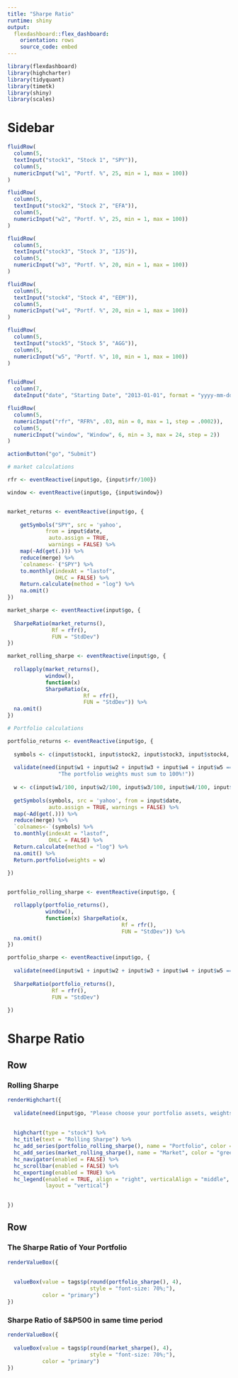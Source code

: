 ```yaml
---
title: "Sharpe Ratio"
runtime: shiny
output:
  flexdashboard::flex_dashboard:
    orientation: rows
    source_code: embed
---
```


```r
library(flexdashboard)
library(highcharter)
library(tidyquant)
library(timetk)
library(shiny)
library(scales)
```

Sidebar {.sidebar}
=====================================
  
```r

fluidRow(
  column(5,
  textInput("stock1", "Stock 1", "SPY")),
  column(5,
  numericInput("w1", "Portf. %", 25, min = 1, max = 100))
)  

fluidRow(
  column(5,
  textInput("stock2", "Stock 2", "EFA")),
  column(5,
  numericInput("w2", "Portf. %", 25, min = 1, max = 100))
)

fluidRow(
  column(5,
  textInput("stock3", "Stock 3", "IJS")),
  column(5,
  numericInput("w3", "Portf. %", 20, min = 1, max = 100))
)

fluidRow(
  column(5,
  textInput("stock4", "Stock 4", "EEM")),
  column(5,
  numericInput("w4", "Portf. %", 20, min = 1, max = 100))
)

fluidRow(
  column(5,
  textInput("stock5", "Stock 5", "AGG")),
  column(5,
  numericInput("w5", "Portf. %", 10, min = 1, max = 100))
)


fluidRow(
  column(7,
  dateInput("date", "Starting Date", "2013-01-01", format = "yyyy-mm-dd")))

fluidRow(
  column(5,
  numericInput("rfr", "RFR%", .03, min = 0, max = 1, step = .0002)),
  column(5,
  numericInput("window", "Window", 6, min = 3, max = 24, step = 2))
)

actionButton("go", "Submit")
```

```r
# market calculations

rfr <- eventReactive(input$go, {input$rfr/100})

window <- eventReactive(input$go, {input$window}) 


market_returns <- eventReactive(input$go, {
  
    getSymbols("SPY", src = 'yahoo', 
            from = input$date, 
             auto.assign = TRUE, 
             warnings = FALSE) %>% 
    map(~Ad(get(.))) %>% 
    reduce(merge) %>%
    `colnames<-`("SPY") %>% 
    to.monthly(indexAt = "lastof", 
               OHLC = FALSE) %>% 
    Return.calculate(method = "log") %>% 
    na.omit()  
})

market_sharpe <- eventReactive(input$go, {
  
  SharpeRatio(market_returns(),
              Rf = rfr(), 
              FUN = "StdDev")
})

market_rolling_sharpe <- eventReactive(input$go, {
  
  rollapply(market_returns(), 
            window(), 
            function(x) 
            SharpeRatio(x, 
                        Rf = rfr(), 
                        FUN = "StdDev")) %>% 
  na.omit()
})
```

```r
# Portfolio calculations

portfolio_returns <- eventReactive(input$go, {
  
  symbols <- c(input$stock1, input$stock2, input$stock3, input$stock4, input$stock5)
  
  validate(need(input$w1 + input$w2 + input$w3 + input$w4 + input$w5 == 100, 
                "The portfolio weights must sum to 100%!"))
  
  w <- c(input$w1/100, input$w2/100, input$w3/100, input$w4/100, input$w5/100)
  
  getSymbols(symbols, src = 'yahoo', from = input$date, 
             auto.assign = TRUE, warnings = FALSE) %>% 
  map(~Ad(get(.))) %>% 
  reduce(merge) %>%
  `colnames<-`(symbols) %>% 
  to.monthly(indexAt = "lastof", 
             OHLC = FALSE) %>% 
  Return.calculate(method = "log") %>% 
  na.omit() %>% 
  Return.portfolio(weights = w)
  
})


portfolio_rolling_sharpe <- eventReactive(input$go, {

  rollapply(portfolio_returns(),
            window(),
            function(x) SharpeRatio(x, 
                                    Rf = rfr(), 
                                    FUN = "StdDev")) %>% 
  na.omit()
})

portfolio_sharpe <- eventReactive(input$go, {
  
  validate(need(input$w1 + input$w2 + input$w3 + input$w4 + input$w5 == 100, "------"))
  
  SharpeRatio(portfolio_returns(),
              Rf = rfr(), 
              FUN = "StdDev")
  
})
```

Sharpe Ratio
=====================================  

Row {data-height=800}
-----------------------------------------------------------------------

### Rolling Sharpe

```r
renderHighchart({
  
  validate(need(input$go, "Please choose your portfolio assets, weights, rfr, rolling window and start date and click submit."))
  
  
  highchart(type = "stock") %>%
  hc_title(text = "Rolling Sharpe") %>%
  hc_add_series(portfolio_rolling_sharpe(), name = "Portfolio", color = "cornflowerblue") %>%
  hc_add_series(market_rolling_sharpe(), name = "Market", color = "green") %>%
  hc_navigator(enabled = FALSE) %>% 
  hc_scrollbar(enabled = FALSE) %>% 
  hc_exporting(enabled = TRUE) %>% 
  hc_legend(enabled = TRUE, align = "right", verticalAlign = "middle",
            layout = "vertical")

  
})
```


Row {data-height=200}
-----------------------------------------------------------------------

### The Sharpe Ratio of Your Portfolio

```r
renderValueBox({
  
  
  valueBox(value = tags$p(round(portfolio_sharpe(), 4), 
                          style = "font-size: 70%;"), 
           color = "primary")
})

```

### Sharpe Ratio of S&P500 in same time period

```r
renderValueBox({
  
  valueBox(value = tags$p(round(market_sharpe(), 4), 
                          style = "font-size: 70%;"), 
           color = "primary")
})

```